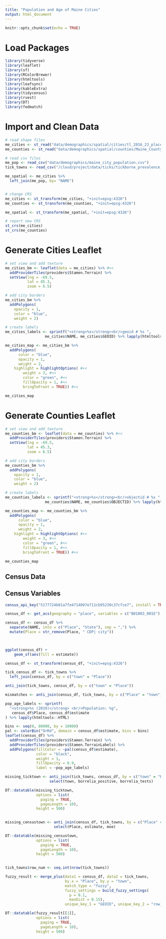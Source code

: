 ```yaml
---
title: "Population and Age of Maine Cities"
output: html_document
---
```


```r
knitr::opts_chunk$set(echo = TRUE)
```

# Load Packages

```r

library(tidyverse) 
library(leaflet) 
library(sf) 
library(RColorBrewer) 
library(htmltools) 
library(leafsync) 
library(kableExtra) 
library(tidycensus)
library(rvest)
library(DT)
library(fedmatch)


```

# Import and Clean Data

```r

# read shape files
me_cities <- st_read("data/demographics/spatial/cities/tl_2016_23_place.shp")
me_counties <- st_read("data/demographics/spatial/counties/Maine_County_Boundary_Polygons_Feature.shp")

# read csv files
me_pop <- read_csv("data/demographics/maine_city_population.csv")
tick_towns <- read_csv("/cloud/project/data/ticks/tickborne_prevalence_town.csv")

me_spatial <- me_cities %>%
  left_join(me_pop, by= "NAME")



```

```r

# change CRS
me_cities <- st_transform(me_cities, "+init=epsg:4326")
me_counties <- st_transform(me_counties, "+init=epsg:4326")

me_spatial <- st_transform(me_spatial, "+init=epsg:4326")

# report new CRS
st_crs(me_cities)
st_crs(me_counties)
```

# Generate Cities Leaflet

```r

# set view and add texture
me_cities_bm <- leaflet(data = me_cities) %>% #<<
  addProviderTiles(providers$Stamen.Terrain) %>%
  setView(lng = -69.5, 
          lat = 45.3, 
          zoom = 6.5)

# add city borders
me_cities_bm %>%
  addPolygons(
    opacity = 1,
    color = "blue", 
    weight = 2) 
```

```r

# create labels
me_cities_labels <- sprintf("<strong>%s</strong><br/>geoid # %s ", 
                  me_cities$NAME, me_cities$GEOID) %>% lapply(htmltools::HTML)

```


```r
me_cities_map <- me_cities_bm %>%
  addPolygons(
      color = "blue", 
      opacity = 1,
      weight = 2,
    highlight = highlightOptions( #<<
        weight = 3, #<<
        color = "green", #<<
        fillOpacity = 1, #<<
        bringToFront = TRUE)) #<< 

me_cities_map
```

 
# Generate Counties Leaflet

```r

# set view and add texture
me_counties_bm <- leaflet(data = me_counties) %>% #<<
  addProviderTiles(providers$Stamen.Terrain) %>%
  setView(lng = -69.5, 
          lat = 45.3, 
          zoom = 6.5)

# add city borders
me_counties_bm %>%
  addPolygons(
    opacity = 1,
    color = "blue", 
    weight = 2) 
```

```r

# create labels
me_counties_labels <- sprintf("<strong>%s</strong><br/>objectid # %s ", 
                  me_counties$NAME, me_counties$OBJECTID) %>% lapply(htmltools::HTML)

```


```r
me_counties_map <- me_counties_bm %>%
  addPolygons(
      color = "blue", 
      opacity = 1,
      weight = 2,
    highlight = highlightOptions( #<<
        weight = 3, #<<
        color = "green", #<<
        fillOpacity = 1, #<<
        bringToFront = TRUE)) #<< 

me_counties_map
```

## Census Data

## Census Variables

```r

census_api_key("5177724b01a7fe4714097e711cb95230c37cfce7", install = TRUE, overwrite = TRUE)

```


```r

census_df <- get_acs(geography = "place", variables = c("B01003_001E"), state = "ME", geometry = TRUE)

census_df <- census_df %>%
  separate(NAME, into = c("Place", "State"), sep = ",") %>%
  mutate(Place = str_remove(Place, " CDP| city"))


  
ggplot(census_df) +
    geom_sf(aes(fill = estimate))

```

```r

census_df <- st_transform(census_df, "+init=epsg:4326")

tick_census_df <- tick_towns %>%
  left_join(census_df, by = c("town" = "Place"))

anti_join(tick_towns, census_df, by = c("town" = "Place"))

mismatches <- anti_join(census_df, tick_towns, by = c("Place" = "town"))

pop_age_labels <- sprintf(
  "<strong>%s (2019)</strong> <br/>Population: %g",
   census_df$Place, census_df$estimate
) %>% lapply(htmltools::HTML)

bins <- seq(0, 80000, by = 10000)
pal <- colorBin("OrRd", domain = census_df$estimate, bins = bins)
leaflet(census_df) %>%
  addProviderTiles(providers$Stamen.Terrain) %>%
  addProviderTiles(providers$Stamen.TerrainLabels) %>%
  addPolygons(fillColor = ~pal(census_df$estimate),
              color = "black",
              weight = 1,
              fillOpacity = 0.9,
              label = ~pop_age_labels)

```


```r

missing_ticktown <- anti_join(tick_towns, census_df, by = c("town" = "Place")) %>%
                    select(town, borrelia_positive, borrelia_tests)

DT::datatable(missing_ticktown,
              options = list(
                paging = TRUE,
                pageLength = 10),
              height = 500)
              
```


```r

missing_censustown <- anti_join(census_df, tick_towns, by = c("Place" = "town")) %>%
                      select(Place, estimate, moe)

DT::datatable(missing_censustown,
              options = list(
                paging = TRUE,
                pageLength = 10),
              height = 500)
              
```

```r

tick_towns$row_num <- seq.int(nrow(tick_towns)) 

fuzzy_result <- merge_plus(data1 = census_df, data2 = tick_towns,
                           by.x = "Place", by.y = "town",
                           match_type = "fuzzy",
                           fuzzy_settings = build_fuzzy_settings(
                             p = 0.1,
                             maxDist = 0.15),
                           unique_key_1 = "GEOID", unique_key_2 = "row_num")

DT::datatable(fuzzy_result[[1]],
              options = list(
                paging = TRUE,
                pageLength = 10),
              height = 500)
              
```
